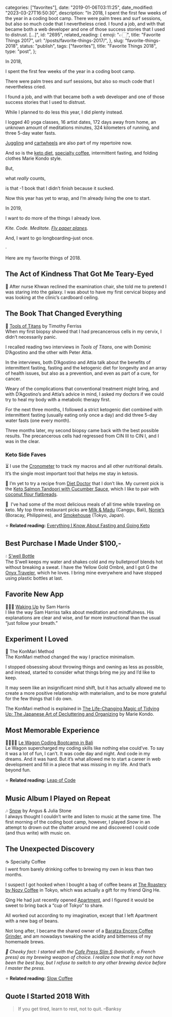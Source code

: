 
  categories: ["favorites"],
  date: "2019-01-06T03:11:25",
  date_modified: "2023-03-27T16:50:30",
  description:
    "In 2018, I spent the first few weeks of the year in a coding boot camp. There were palm trees and surf sessions, but also so much code that I nevertheless cried. I found a job, and with that became both a web developer and one of those success stories that I used to distrust. […]",
  id: "2695",
  related_reading: {
    emoji: "👉🏻",
    title: "Favorite Things 2017",
    url: "/posts/favorite-things-2017/",
  },
  slug: "favorite-things-2018",
  status: "publish",
  tags: ["favorites"],
  title: "Favorite Things 2018",
  type: "post",
};


In 2018,

I spent the first few weeks of the year in a coding boot camp.

There were palm trees and surf sessions, but also so much code that I nevertheless cried.

I found a job, and with that became both a web developer and one of those success stories that I used to distrust.

While I planned to do less this year, I did plenty instead.

I logged 40 yoga classes, 16 artist dates, 172 days away from home, an unknown amount of meditations minutes, 324 kilometers of running, and three 5-day water fasts.

[Juggling](/dropbox#bucket-list-19-learn-to-juggle-limes) and [cartwheels](/dropbox#bucket-list-18-learn-to-do-a-cartwheels) are also part of my repertoire now.

And so is the [keto diet](/posts/fasting-keto/), [specialty coffee](/posts/slow-coffee/), intermittent fasting, and folding clothes Marie Kondo style.

But,

what _really_ counts,

is that -1 book that I didn’t finish because it sucked.

Now this year has yet to wrap, and I’m already living the one to start.

In 2019,

I want to do more of the things I already love.

_Kite. Code. Meditate. [Fly paper planes](/letters/)._

And, I want to go longboarding–just once.

·

Here are my favorite things of 2018.

## The Act of Kindness That Got Me Teary-Eyed

🌌 After nurse Khwan reclined the examination chair, she told me to pretend I was staring into the galaxy. I was about to have my first cervical biopsy and was looking at the clinic’s cardboard ceiling.

## The Book That Changed Everything

📖 [Tools of Titans](/posts/read-100-books/#tools-of-titans) by Timothy Ferriss\
When my first biopsy showed that I had precancerous cells in my cervix, I didn’t necessarily panic.

I recalled reading two interviews in _Tools of Titans_, one with Dominic D’Agostino and the other with Peter Attia.

In the interviews, both D’Agostino and Attia talk about the benefits of intermittent fasting, fasting and the ketogenic diet for longevity and an array of health issues, but also as a prevention, and even as part of a cure, for cancer.

Weary of the complications that conventional treatment might bring, and with D’Agostino’s and Attia’s advice in mind, I asked my doctors if we could try to heal my body with a metabolic therapy first.

For the next three months, I followed a strict ketogenic diet combined with intermittent fasting (usually eating only once a day) and did three 5-day water fasts (one every month).

Three months later, my second biopsy came back with the best possible results. The precancerous cells had regressed from CIN III to CIN I, and I was in the clear.

### Keto Side Faves

⏳ I use the [Cronometer](http://cronometer.com) to track my macros and all other nutritional details. It’s the single most important tool that helps me stay in ketosis.

🍳 I’m yet to try a recipe from [Diet Doctor](https://www.dietdoctor.com/low-carb/keto/recipes) that I don’t like. My current pick is the [Keto Salmon Tandoori with Cucumber Sauce](https://www.dietdoctor.com/recipes/keto-salmon-tandoori-cucumber-sauce), which I like to pair with [coconut flour flatbreads](/dropbox#coconut-flour-flatbreads-recipe).

🥩  I’ve had some of the most delicious meals of all time while traveling on keto. My top three restaurant picks are [Milk & Madu](http://milkandmadu.com) (Canggu, Bali), [Nonie’s](http://nonies.com.ph) (Boracay, Philippines), and [Smokehouse](https://www.tysons.jp/smokehouse/) (Tokyo, Japan).

⭐️ **Related reading:** [Everything I Know About Fasting and Going Keto](/posts/fasting-keto/)

## Best Purchase I Made Under $100,-

💧 [S’well Bottle](https://www.swellbottle.com)\
The S’well keeps my water and shakes cold and my bulletproof blends hot without breaking a sweat. I have the Yellow Gold Ombré, and I got G the [Onyx Traveler](https://www.swellbottle.com/products/collections/stone/onyx-traveler/), which he loves. I bring mine everywhere and have stopped using plastic bottles at last.

## Favorite New App

🧘🏻‍♀️ [Waking Up](https://wakingup.com) by Sam Harris\
I like the way Sam Harriss talks about meditation and mindfulness. His explanations are clear and wise, and far more instructional than the usual “just follow your breath.”

## Experiment I Loved

👘 The KonMari Method\
The KonMari method changed the way I practice minimalism.

I stopped obsessing about throwing things and owning as less as possible, and instead, started to consider what things bring me joy and I’d like to keep.

It may seem like an insignificant mind shift, but it has actually allowed me to create a more positive relationship with materialism, and to be more grateful for the few things that I do own.

The KonMari method is explained in [The Life-Changing Magic of Tidying Up: The Japanese Art of Decluttering and Organizing](https://shop.konmari.com/collections/books/products/the-life-changing-magic-of-tidying-up-1) by Marie Kondo.

## Most Memorable Experience

👩🏻‍💻🌴 [Le Wagon Coding Bootcamp in Bali](http://lewagon.com/bali)\
Le Wagon supercharged my coding skills like nothing else could’ve. To say it was a lot of fun, I can’t. It was code day and night. And code in my dreams. And it was hard. But it’s what allowed me to start a career in web development and fill in a piece that was missing in my life. And that’s beyond fun.

⭐️ **Related reading:** [Leap of Code](/posts/leap-of-code/)

## Music Album I Played on Repeat

🎶 [Snow](https://open.spotify.com/album/1Y0OpBqaTV9gnHI8UFTRXi?si=Nb5T3ZyGRiKI2POnkL2e5w) by Angus & Julia Stone\
I always thought I couldn’t write and listen to music at the same time. The first morning of the coding boot camp, however, I played _Snow_ in an attempt to drown out the chatter around me and discovered I could code (and thus write) with music on.

## The Unexpected Discovery

☕️ Specialty Coffee\
I went from barely drinking coffee to brewing my own in less than two months.

I suspect I got hooked when I bought a bag of coffee beans at [The Roastery by Nozy Coffee](https://www.tysons.jp/roastery/) in Tokyo, which was actually a gift for my friend Qing He.

Qing He had just recently opened [Apartment](https://apartmentcoffee.co), and I figured it would be sweet to bring back a “cup of Tokyo” to share.

All worked out according to my imagination, except that I left Apartment with a new bag of beans.

Not long after, I became the shared owner of a [Baratza Encore Coffee Grinder](https://www.baratza.com/grinder/encore/), and am nowadays tweaking the acidity and bitterness of my homemade brews.

_🍒 Cheeky fact: I started with the [Cafe Press Slim S](https://global.hario.com/seihin/productdetail.php?product=CPSS-2TB) (basically, a French press) as my brewing weapon of choice. I realize now that it may not have been the best buy, but I refuse to switch to any other brewing device before I master the press._

⭐️ **Related reading:** [Slow Coffee](/posts/slow-coffee/)

## Quote I Started 2018 With

> If you get tired, learn to rest, not to quit. –Banksy
